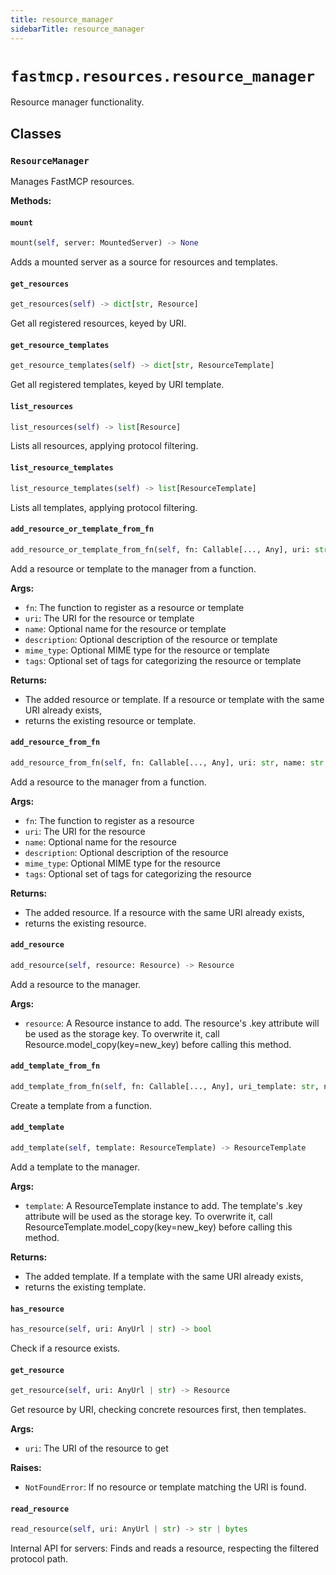 ```yaml
---
title: resource_manager
sidebarTitle: resource_manager
---
```


# `fastmcp.resources.resource_manager`


Resource manager functionality.

## Classes

### `ResourceManager` <sup><a href="https://github.com/sasigit7/fastmcp/blob/main/src/fastmcp/resources/resource_manager.py#L28" target="_blank"><Icon icon="github" style="width: 14px; height: 14px;" /></a></sup>


Manages FastMCP resources.


**Methods:**

#### `mount` <sup><a href="https://github.com/sasigit7/fastmcp/blob/main/src/fastmcp/resources/resource_manager.py#L60" target="_blank"><Icon icon="github" style="width: 14px; height: 14px;" /></a></sup>

```python
mount(self, server: MountedServer) -> None
```

Adds a mounted server as a source for resources and templates.


#### `get_resources` <sup><a href="https://github.com/sasigit7/fastmcp/blob/main/src/fastmcp/resources/resource_manager.py#L64" target="_blank"><Icon icon="github" style="width: 14px; height: 14px;" /></a></sup>

```python
get_resources(self) -> dict[str, Resource]
```

Get all registered resources, keyed by URI.


#### `get_resource_templates` <sup><a href="https://github.com/sasigit7/fastmcp/blob/main/src/fastmcp/resources/resource_manager.py#L68" target="_blank"><Icon icon="github" style="width: 14px; height: 14px;" /></a></sup>

```python
get_resource_templates(self) -> dict[str, ResourceTemplate]
```

Get all registered templates, keyed by URI template.


#### `list_resources` <sup><a href="https://github.com/sasigit7/fastmcp/blob/main/src/fastmcp/resources/resource_manager.py#L178" target="_blank"><Icon icon="github" style="width: 14px; height: 14px;" /></a></sup>

```python
list_resources(self) -> list[Resource]
```

Lists all resources, applying protocol filtering.


#### `list_resource_templates` <sup><a href="https://github.com/sasigit7/fastmcp/blob/main/src/fastmcp/resources/resource_manager.py#L185" target="_blank"><Icon icon="github" style="width: 14px; height: 14px;" /></a></sup>

```python
list_resource_templates(self) -> list[ResourceTemplate]
```

Lists all templates, applying protocol filtering.


#### `add_resource_or_template_from_fn` <sup><a href="https://github.com/sasigit7/fastmcp/blob/main/src/fastmcp/resources/resource_manager.py#L192" target="_blank"><Icon icon="github" style="width: 14px; height: 14px;" /></a></sup>

```python
add_resource_or_template_from_fn(self, fn: Callable[..., Any], uri: str, name: str | None = None, description: str | None = None, mime_type: str | None = None, tags: set[str] | None = None) -> Resource | ResourceTemplate
```

Add a resource or template to the manager from a function.

**Args:**
- `fn`: The function to register as a resource or template
- `uri`: The URI for the resource or template
- `name`: Optional name for the resource or template
- `description`: Optional description of the resource or template
- `mime_type`: Optional MIME type for the resource or template
- `tags`: Optional set of tags for categorizing the resource or template

**Returns:**
- The added resource or template. If a resource or template with the same URI already exists,
- returns the existing resource or template.


#### `add_resource_from_fn` <sup><a href="https://github.com/sasigit7/fastmcp/blob/main/src/fastmcp/resources/resource_manager.py#L240" target="_blank"><Icon icon="github" style="width: 14px; height: 14px;" /></a></sup>

```python
add_resource_from_fn(self, fn: Callable[..., Any], uri: str, name: str | None = None, description: str | None = None, mime_type: str | None = None, tags: set[str] | None = None) -> Resource
```

Add a resource to the manager from a function.

**Args:**
- `fn`: The function to register as a resource
- `uri`: The URI for the resource
- `name`: Optional name for the resource
- `description`: Optional description of the resource
- `mime_type`: Optional MIME type for the resource
- `tags`: Optional set of tags for categorizing the resource

**Returns:**
- The added resource. If a resource with the same URI already exists,
- returns the existing resource.


#### `add_resource` <sup><a href="https://github.com/sasigit7/fastmcp/blob/main/src/fastmcp/resources/resource_manager.py#L280" target="_blank"><Icon icon="github" style="width: 14px; height: 14px;" /></a></sup>

```python
add_resource(self, resource: Resource) -> Resource
```

Add a resource to the manager.

**Args:**
- `resource`: A Resource instance to add. The resource's .key attribute
will be used as the storage key. To overwrite it, call
Resource.model_copy(key=new_key) before calling this method.


#### `add_template_from_fn` <sup><a href="https://github.com/sasigit7/fastmcp/blob/main/src/fastmcp/resources/resource_manager.py#L302" target="_blank"><Icon icon="github" style="width: 14px; height: 14px;" /></a></sup>

```python
add_template_from_fn(self, fn: Callable[..., Any], uri_template: str, name: str | None = None, description: str | None = None, mime_type: str | None = None, tags: set[str] | None = None) -> ResourceTemplate
```

Create a template from a function.


#### `add_template` <sup><a href="https://github.com/sasigit7/fastmcp/blob/main/src/fastmcp/resources/resource_manager.py#L329" target="_blank"><Icon icon="github" style="width: 14px; height: 14px;" /></a></sup>

```python
add_template(self, template: ResourceTemplate) -> ResourceTemplate
```

Add a template to the manager.

**Args:**
- `template`: A ResourceTemplate instance to add. The template's .key attribute
will be used as the storage key. To overwrite it, call
ResourceTemplate.model_copy(key=new_key) before calling this method.

**Returns:**
- The added template. If a template with the same URI already exists,
- returns the existing template.


#### `has_resource` <sup><a href="https://github.com/sasigit7/fastmcp/blob/main/src/fastmcp/resources/resource_manager.py#L355" target="_blank"><Icon icon="github" style="width: 14px; height: 14px;" /></a></sup>

```python
has_resource(self, uri: AnyUrl | str) -> bool
```

Check if a resource exists.


#### `get_resource` <sup><a href="https://github.com/sasigit7/fastmcp/blob/main/src/fastmcp/resources/resource_manager.py#L372" target="_blank"><Icon icon="github" style="width: 14px; height: 14px;" /></a></sup>

```python
get_resource(self, uri: AnyUrl | str) -> Resource
```

Get resource by URI, checking concrete resources first, then templates.

**Args:**
- `uri`: The URI of the resource to get

**Raises:**
- `NotFoundError`: If no resource or template matching the URI is found.


#### `read_resource` <sup><a href="https://github.com/sasigit7/fastmcp/blob/main/src/fastmcp/resources/resource_manager.py#L417" target="_blank"><Icon icon="github" style="width: 14px; height: 14px;" /></a></sup>

```python
read_resource(self, uri: AnyUrl | str) -> str | bytes
```

Internal API for servers: Finds and reads a resource, respecting the
filtered protocol path.

